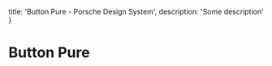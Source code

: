 
  title: 'Button Pure - Porsche Design System',
  description: 'Some description'
}

# Button Pure <ComponentStatus tagName="p-button-pure"></ComponentStatus>

<Configurator tagName="p-button-pure" story={buttonPureStory} />


